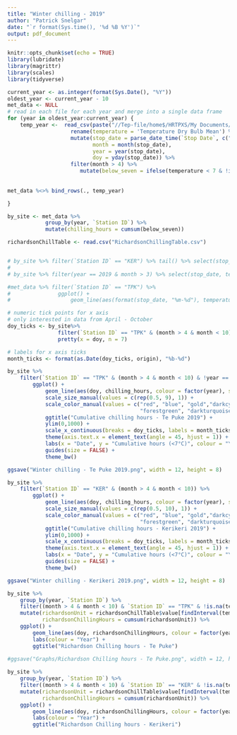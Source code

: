 ```yaml
---
title: "Winter chilling - 2019"
author: "Patrick Snelgar"
date: "`r format(Sys.time(), '%d %B %Y')`"
output: pdf_document
---
```


```r
knitr::opts_chunk$set(echo = TRUE)
library(lubridate)
library(magrittr)
library(scales)
library(tidyverse)
```

```r

current_year <- as.integer(format(Sys.Date(), "%Y"))
oldest_year <- current_year - 10
met_data <- NULL
# read in each file for each year and merge into a single data frame
for (year in oldest_year:current_year) {
	temp_year <-  read_csv(paste("//Tep-file/home$/HRTPXS/My Documents/Data/Metwatch/Yearly/MetWatch Export ", year, ".csv", sep=""), skip = 1, na = '-') %>%
					rename(temperature = 'Temperature Dry Bulb Mean') %>%
					mutate(stop_date = parse_date_time(`Stop Date`, c("Ymd HMS",  "Ymd HM", "dmY HM", "dmY HMS")), 
						   month = month(stop_date),
						   year = year(stop_date), 
						   doy = yday(stop_date)) %>%
					filter(month > 4) %>%
					   mutate(below_seven = ifelse(temperature < 7 & !is.na(temperature), 1, 0))
				
				
met_data %<>% bind_rows(., temp_year)

}

by_site <- met_data %>%
			group_by(year, `Station ID`) %>%
			mutate(chilling_hours = cumsum(below_seven))

richardsonChillTable <- read.csv("RichardsonChillingTable.csv")


# by_site %>% filter(`Station ID` == "KER") %>% tail() %>% select(stop_date, temperature, chilling_hours)
# 
# by_site %>% filter(year == 2019 & month > 3) %>% select(stop_date, temperature, chilling_hours)

```

```r

#met_data %>% filter(`Station ID` == "TPK") %>%
#				ggplot() + 
#					geom_line(aes(format(stop_date, "%m-%d"), temperature, colour = factor(year)))

# numeric tick points for x axis
# only interested in data from April - October
doy_ticks <- by_site%>%
				filter(`Station ID` == "TPK" & (month > 4 & month < 10)) %$%
				pretty(x = doy, n = 7)

# labels for x axis ticks
month_ticks <- format(as.Date(doy_ticks, origin), "%b-%d")

by_site %>% 
	filter(`Station ID` == "TPK" & (month > 4 & month < 10) & !year == 2017) %>%
		ggplot() +
			geom_line(aes(doy, chilling_hours, colour = factor(year), size = factor(year))) + 
			scale_size_manual(values = c(rep(0.5, 9), 1)) + 
			scale_color_manual(values = c("red", "blue", "gold","darkcyan", "orange", "purple",
										  "forestgreen", "darkturquoise", "green",  "black")) + 
			ggtitle("Cumulative chilling hours - Te Puke 2019") +
			ylim(0,1000) + 
			scale_x_continuous(breaks = doy_ticks, labels = month_ticks) + 
			theme(axis.text.x = element_text(angle = 45, hjust = 1)) + 
			labs(x = "Date", y = "Cumulative hours (<7°C)", colour = "Year", caption = "2017 is exluded due to sensor error") + 
			guides(size = FALSE) + 
			theme_bw()

ggsave("Winter chilling - Te Puke 2019.png", width = 12, height = 8)

by_site %>% 
	filter(`Station ID` == "KER" & (month > 4 & month < 10)) %>%
		ggplot() +
			geom_line(aes(doy, chilling_hours, colour = factor(year), size = factor(year))) + 
			scale_size_manual(values = c(rep(0.5, 10), 1)) + 
			scale_color_manual(values = c("red", "blue", "gold","darkcyan", "orange", "purple",
										  "forestgreen", "darkturquoise", "green", "cornflowerblue", "black")) + 
			ggtitle("Cumulative chilling hours - Kerikeri 2019") +
			ylim(0,1000) + 
			scale_x_continuous(breaks = doy_ticks, labels = month_ticks) + 
			theme(axis.text.x = element_text(angle = 45, hjust = 1)) + 
			labs(x = "Date", y = "Cumulative hours (<7°C)", colour = "Year") + 
			guides(size = FALSE) + 
			theme_bw()

ggsave("Winter chilling - Kerikeri 2019.png", width = 12, height = 8)

```

```r

by_site %>%
	group_by(year, `Station ID`) %>%
	filter((month > 4 & month < 10) & `Station ID` == "TPK" & !is.na(temperature)) %>%
	mutate(richardsonUnit = richardsonChillTable$value[findInterval(temperature , richardsonChillTable$RangeMax[-7])+1],
		   richardsonChillingHours = cumsum(richardsonUnit)) %>%
	ggplot() +  
		geom_line(aes(doy, richardsonChillingHours, colour = factor(year))) + 
		labs(colour = "Year") + 
		ggtitle("Richardson Chilling hours - Te Puke")
		
#ggsave("Graphs/Richardson Chilling hours - Te Puke.png", width = 12, height = 8)

by_site %>%
	group_by(year, `Station ID`) %>%
	filter((month > 4 & month < 10) & `Station ID` == "KER" & !is.na(temperature)) %>%
	mutate(richardsonUnit = richardsonChillTable$value[findInterval(temperature , richardsonChillTable$RangeMax[-7])+1],
		   richardsonChillingHours = cumsum(richardsonUnit)) %>%
	ggplot() +  
		geom_line(aes(doy, richardsonChillingHours, colour = factor(year))) + 
		labs(colour = "Year") + 
		ggtitle("Richardson Chilling hours - Kerikeri")

```